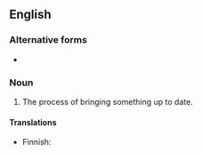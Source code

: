 ==English==

===Alternative forms===
* {{l|en|contemporization}}

===Noun===
{{en-noun|~}}

# The process of bringing something up to date.

====Translations====
{{trans-top|bringing something up to date}}
* Finnish: {{t+|fi|ajanmukaistaminen}}
{{trans-mid}}
{{trans-bottom}}